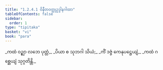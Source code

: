 ```yaml
---
title: "1.2.4.1 ဝိနီတဝတ္ထုဥဒ္ဒါနဂါထာ"
tableOfContents: false
sidebar:
  order: 1
type: "tipitaka"
basket: "vi"
book: "para"
---
```



<DynamicBreadcrumb />

<Paragraph number="1211" type="verses" book="para">
_ကထံ ဝဉ္ဈာ လဘေ ပုတ္တံ,_  
_ပိယာ စ သုဘဂါ သိယံ;_  
_ကိံ ဒဇ္ဇံ ကေနုပဋ္ဌေယျံ,_  
_ကထံ ဂစ္ဆေယျံ သုဂ္ဂတိန္တိ._
</Paragraph>